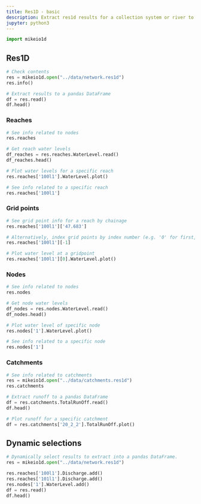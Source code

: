 ```yaml
---
title: Res1D - basic
description: Extract res1d results for a collection system or river to a pandas DataFrame.
jupyter: python3
---
```


```python
import mikeio1d
```

## Res1D

```python
# Check contents
res = mikeio1d.open("../data/network.res1d")
res.info()
```

```python
# Extract results to a pandas DataFrame
df = res.read()
df.head()
```

### Reaches

```python
# See info related to nodes
res.reaches
```

```python
# Get reach water levels
df_reaches = res.reaches.WaterLevel.read()
df_reaches.head()
```

```python
# Plot water levels for a specific reach
res.reaches['100l1'].WaterLevel.plot()
```

```python
# See info related to a specific reach
res.reaches['100l1']
```

### Grid points

```python
# See grid point info for a reach by chainage
res.reaches['100l1']['47.683']
```

```python
# Alternatively, index grid points by index number (e.g. '0' for first, '-1' for last, etc.).
res.reaches['100l1'][-1]
```

```python
# Plot water level at a gridpoint
res.reaches['100l1'][0].WaterLevel.plot()
```

### Nodes

```python
# See info related to nodes
res.nodes
```

```python
# Get node water levels
df_nodes = res.nodes.WaterLevel.read()
df_nodes.head()
```

```python
# Plot water level of specific node
res.nodes['1'].WaterLevel.plot()
```

```python
# See info related to a specific node
res.nodes['1']
```

### Catchments
```python
# See info related to catchments
res = mikeio1d.open("../data/catchments.res1d")
res.catchments
```

```python
# Extract runoff to a pandas DataFrame
df = res.catchments.TotalRunOff.read()
df.head()
```


```python
# Plot runoff for a specific catchment
df = res.catchments['20_2_2'].TotalRunOff.plot()
```

## Dynamic selections
```python
# Dynamically select results to extract into a pandas DataFrame.
res = mikeio1d.open("../data/network.res1d")

res.reaches['100l1'].Discharge.add()
res.reaches['101l1'].Discharge.add()
res.nodes['1'].WaterLevel.add()
df = res.read()
df.head()
```
